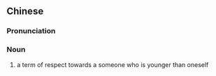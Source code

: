 {{also|贤弟}}
==Chinese==
{{zh-forms|s=贤弟}}

===Pronunciation===
{{zh-pron
|m=xiándì
|cat=n
}}

===Noun===
{{zh-noun}}

# {{lb|zh|archaic}} a term of respect towards a someone who is younger than oneself